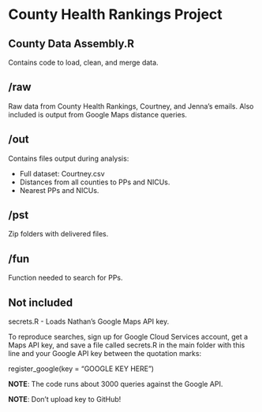 
# County Health Rankings Project

## County Data Assembly.R

Contains code to load, clean, and merge data.  

## /raw

Raw data from County Health Rankings, Courtney, and Jenna's emails.  Also included is output 
from Google Maps distance queries. 

## /out

Contains files output during analysis: 

- Full dataset: Courtney.csv
- Distances from all counties to PPs and NICUs. 
- Nearest PPs and NICUs.  

## /pst 

Zip folders with delivered files. 

## /fun

Function needed to search for PPs.  

## Not included 

secrets.R - Loads Nathan's Google Maps API key. 

To reproduce searches, sign up for Google Cloud Services account, get a Maps API key, and save a file called secrets.R in the main folder with this line and your Google API key between the quotation marks: 

register_google(key = "GOOGLE KEY HERE")

**NOTE**: The code runs about 3000 queries against the Google API.  

**NOTE**: Don't upload key to GitHub!

